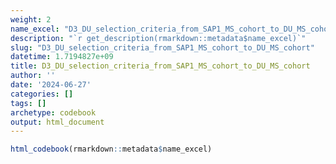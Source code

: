 ```yaml
---
weight: 2
name_excel: "D3_DU_selection_criteria_from_SAP1_MS_cohort_to_DU_MS_cohort.xlsx"
description: "`r get_description(rmarkdown::metadata$name_excel)`"
slug: "D3_DU_selection_criteria_from_SAP1_MS_cohort_to_DU_MS_cohort"
datetime: 1.7194827e+09
title: D3_DU_selection_criteria_from_SAP1_MS_cohort_to_DU_MS_cohort
author: ''
date: '2024-06-27'
categories: []
tags: []
archetype: codebook
output: html_document
---
```


```r
html_codebook(rmarkdown::metadata$name_excel)
```

